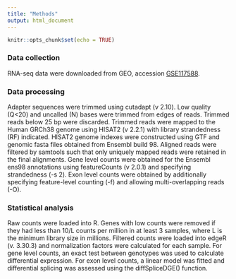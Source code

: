 ```yaml
---
title: "Methods"
output: html_document
---
```


```r
knitr::opts_chunk$set(echo = TRUE)
```

### Data collection

RNA-seq data were downloaded from GEO, accession [GSE117588](https://www.ncbi.nlm.nih.gov/geo/query/acc.cgi?acc=GSE117588).

### Data processing

Adapter sequences were trimmed using cutadapt (v 2.10). Low quality (Q<20) and uncalled (N) bases were trimmed from edges of reads. Trimmed reads below 25 bp were discarded. Trimmed reads were mapped to the Human GRCh38 genome using HISAT2 (v 2.2.1) with library strandedness (RF) indicated. HISAT2 genome indexes were constructed using GTF and genomic fasta files obtained from Ensembl build 98. Aligned reads were filtered by samtools such that only uniquely mapped reads were retained in the final alignments. Gene level counts were obtained for the Ensembl ens98 annotations using featureCounts (v 2.0.1) and specifying strandedness (-s 2). Exon level counts were obtained by additionally specifying feature-level counting (-f) and allowing multi-overlapping reads (-O).

### Statistical analysis

Raw counts were loaded into R. Genes with low counts were removed if they had less than 10/L counts per million in at least 3 samples, where L is the minimum library size in millions. Filtered counts were loaded into edgeR (v. 3.30.3) and normalization factors were calculated for each sample. For gene level counts, an exact test between genotypes was used to calculate differential expression. For exon level counts, a linear model was fitted and differential splicing was assessed using the diffSpliceDGE() function.